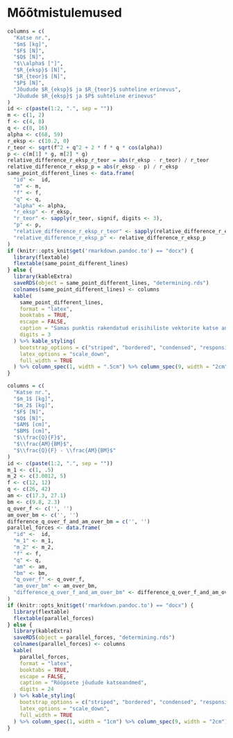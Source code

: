 # Mõõtmistulemused

```r
columns = c(
  "Katse nr.",
  "$m$ [kg]",
  "$F$ [N]",
  "$Q$ [N]",
  "$\\alpha$ [°]",
  "$R_{eksp}$ [N]",
  "$R_{teor}$ [N]",
  "$P$ [N]",
  "Jõudude $R_{eksp}$ ja $R_{teor}$ suhteline erinevus",
  "Jõudude $R_{eksp}$ ja $P$ suhteline erinevus"
)
id <- c(paste(1:2, ".", sep = ""))
m <- c(1, 2)
f <- c(4, 8)
q <- c(8, 16)
alpha <- c(68, 59)
r_eksp <- c(10.2, 0)
r_teor <- sqrt(f^2 + q^2 + 2 * f * q * cos(alpha))
p <- c(m[1] * g, m[2] * g)
relative_difference_r_eksp_r_teor = abs(r_eksp - r_teor) / r_teor
relative_difference_r_eksp_p = abs(r_eksp - p) / r_eksp
same_point_different_lines <- data.frame(
  "id" <-  id,
  "m" <- m,
  "f" <- f,
  "q" <- q,
  "alpha" <- alpha,
  "r_eksp" <- r_eksp,
  "r_teor" <- sapply(r_teor, signif, digits <- 3),
  "p" <- p,
  "relative_difference_r_eksp_r_teor" <- sapply(relative_difference_r_eksp_r_teor, signif, digits <- 3),
  "relative_difference_r_eksp_p" <- relative_difference_r_eksp_p
)
if (knitr::opts_knit$get('rmarkdown.pandoc.to') == "docx") {
  library(flextable)
  flextable(same_point_different_lines)
} else {
  library(kableExtra)
  saveRDS(object = same_point_different_lines, "determining.rds")
  colnames(same_point_different_lines) <- columns
  kable(
    same_point_different_lines,
    format = "latex",
    booktabs = TRUE,
    escape = FALSE,
    caption = "Samas punktis rakendatud erisihiliste vektorite katse andmed. Paremaks ülevaatlikkuseks on väärtused vajadusel ümardatud kolme tüvenumbrini",
    digits = 3
  ) %>% kable_styling(
    bootstrap_options = c("striped", "bordered", "condensed", "responsive", "hover"),
    latex_options = "scale_down",
    full_width = TRUE
  ) %>% column_spec(1, width = ".5cm") %>% column_spec(9, width = "2cm") %>% column_spec(10, width = "2cm")
}
```


```r
columns = c(
  "Katse nr.",
  "$m_1$ [kg]",
  "$m_2$ [kg]",
  "$F$ [N]",
  "$Q$ [N]",
  "$AM$ [cm]",
  "$BM$ [cm]",
  "$\\frac{Q}{F}$",
  "$\\frac{AM}{BM}$",
  "$\\frac{Q}{F} - \\frac{AM}{BM}$"
)
id <- c(paste(1:2, ".", sep = ""))
m_1 <- c(1, .5)
m_2 <- c(3.0012, 5)
f <- c(12, 12)
q <- c(26, 42)
am <- c(17.3, 27.1)
bm <- c(9.8, 2.3)
q_over_f <- c('', '')
am_over_bm <- c('', '')
difference_q_over_f_and_am_over_bm = c('', '')
parallel_forces <- data.frame(
  "id" <-  id,
  "m_1" <- m_1,
  "m_2" <- m_2,
  "f" <- f,
  "q" <- q,
  "am" <- am,
  "bm" <- bm,
  "q_over_f" <- q_over_f,
  "am_over_bm" <- am_over_bm,
  "difference_q_over_f_and_am_over_bm" <- difference_q_over_f_and_am_over_bm
)
if (knitr::opts_knit$get('rmarkdown.pandoc.to') == "docx") {
  library(flextable)
  flextable(parallel_forces)
} else {
  library(kableExtra)
  saveRDS(object = parallel_forces, "determining.rds")
  colnames(parallel_forces) <- columns
  kable(
    parallel_forces,
    format = "latex",
    booktabs = TRUE,
    escape = FALSE,
    caption = "Rööpsete jõudude katseandmed",
    digits = 24
  ) %>% kable_styling(
    bootstrap_options = c("striped", "bordered", "condensed", "responsive", "hover"),
    latex_options = "scale_down",
    full_width = TRUE
  ) %>% column_spec(1, width = "1cm") %>% column_spec(9, width = "2cm") %>% column_spec(10, width = "2cm")
}
```
